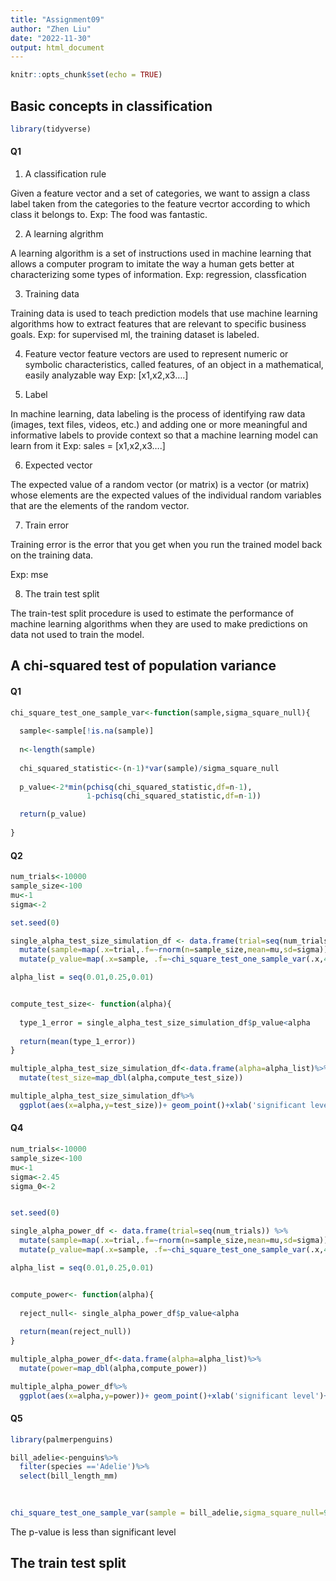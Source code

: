 ```yaml
---
title: "Assignment09"
author: "Zhen Liu"
date: "2022-11-30"
output: html_document
---
```


```r
knitr::opts_chunk$set(echo = TRUE)
```


## Basic concepts in classification

```r
library(tidyverse)
```


#### Q1

1. A classification rule

Given a feature vector and a set of categories, we want to assign a class label taken from the categories to the feature vecrtor according to which class it belongs to. 
Exp: The food was fantastic.

2. A learning algrithm

A learning algorithm is a set of instructions used in machine learning that allows a computer program to imitate the way a human gets better at characterizing some types of information. 
Exp: regression, classfication


3. Training data

Training data is used to teach prediction models that use machine learning algorithms how to extract features that are relevant to specific business goals.
Exp: for supervised ml, the training dataset is labeled.

4. Feature vector 
feature vectors are used to represent numeric or symbolic characteristics, called features, of an object in a mathematical, easily analyzable way
Exp: [x1,x2,x3....]


5. Label

In machine learning, data labeling is the process of identifying raw data (images, text files, videos, etc.) and adding one or more meaningful and informative labels to provide context so that a machine learning model can learn from it
Exp: sales = [x1,x2,x3....]


6. Expected vector

The expected value of a random vector (or matrix) is a vector (or matrix) whose elements are the expected values of the individual random variables that are the elements of the random vector.



7. Train error

Training error is the error that you get when you run the trained model back on the training data.

Exp: mse


8. The train test split

The train-test split procedure is used to estimate the performance of machine learning algorithms when they are used to make predictions on data not used to train the model.




## A chi-squared test of population variance


#### Q1


```r

chi_square_test_one_sample_var<-function(sample,sigma_square_null){
  
  sample<-sample[!is.na(sample)]
  
  n<-length(sample)
  
  chi_squared_statistic<-(n-1)*var(sample)/sigma_square_null
  
  p_value<-2*min(pchisq(chi_squared_statistic,df=n-1),
                 1-pchisq(chi_squared_statistic,df=n-1))

  return(p_value)
  
}


```


#### Q2

```r
num_trials<-10000
sample_size<-100
mu<-1
sigma<-2

set.seed(0)

single_alpha_test_size_simulation_df <- data.frame(trial=seq(num_trials)) %>%
  mutate(sample=map(.x=trial,.f=~rnorm(n=sample_size,mean=mu,sd=sigma))) %>%
  mutate(p_value=map(.x=sample, .f=~chi_square_test_one_sample_var(.x,4)))

alpha_list = seq(0.01,0.25,0.01)


compute_test_size<- function(alpha){
  
  type_1_error = single_alpha_test_size_simulation_df$p_value<alpha
  
  return(mean(type_1_error))
}


```



```r
multiple_alpha_test_size_simulation_df<-data.frame(alpha=alpha_list)%>%
  mutate(test_size=map_dbl(alpha,compute_test_size))

multiple_alpha_test_size_simulation_df%>%
  ggplot(aes(x=alpha,y=test_size))+ geom_point()+xlab('significant level')+ylab('test size')+theme_bw()
```

#### Q4


```r


num_trials<-10000
sample_size<-100
mu<-1
sigma<-2.45
sigma_0<-2


set.seed(0)

single_alpha_power_df <- data.frame(trial=seq(num_trials)) %>%
  mutate(sample=map(.x=trial,.f=~rnorm(n=sample_size,mean=mu,sd=sigma))) %>%
  mutate(p_value=map(.x=sample, .f=~chi_square_test_one_sample_var(.x,4)))

alpha_list = seq(0.01,0.25,0.01)


compute_power<- function(alpha){
  
  reject_null<- single_alpha_power_df$p_value<alpha
  
  return(mean(reject_null))
}


```


```r

multiple_alpha_power_df<-data.frame(alpha=alpha_list)%>%
  mutate(power=map_dbl(alpha,compute_power))

multiple_alpha_power_df%>%
  ggplot(aes(x=alpha,y=power))+ geom_point()+xlab('significant level')+ylab('power')+theme_bw()
```



#### Q5



```r

library(palmerpenguins)

```



```r


bill_adelie<-penguins%>%
  filter(species =='Adelie')%>%
  select(bill_length_mm)
  
  

```



```r
chi_square_test_one_sample_var(sample = bill_adelie,sigma_square_null=9)
```

The p-value is less than significant level


## The train test split 




